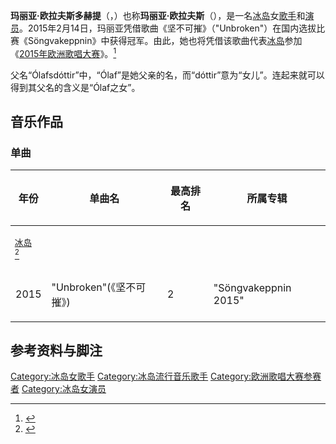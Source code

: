 {{冰岛语姓名|María}}
{{noteTA
|T = zh-cn:玛丽亚·欧拉夫斯多赫提; zh-hk:瑪麗亞•歐拉夫斯多提; zh-tw:瑪麗亞•歐拉夫斯多提;
|1 = zh-cn:玛丽亚·欧拉夫斯多赫提; zh-hk:瑪麗亞•歐拉夫斯多提; zh-tw:瑪麗亞•歐拉夫斯多提;
}}

{{Infobox musical artist
|name            = 玛丽亚·欧拉夫斯多赫提<br>(María Ólafsdóttir)
|image           = 20150517 ESC 2015 Maria Olafs 1426.jpg
|caption         = 
|background      = solo_singer
|birth_name      = 
|alias           = 玛丽亚·欧拉夫斯<br>(María Ólafs)
|birth_date      = {{birth date and age|1993|03|21|df=yes}}
|birth_place     = [[冰岛|冰岛]][[布倫迪歐斯|布倫迪歐斯]]
|origin          =
|instrument      = [[歌唱|歌喉]]
|genre           = [[流行音乐|流行]]
|occupation      = [[歌手|歌手]]，[[演员|演员]]
|years_active    = 
|label           = 
|associated_acts =
|website         = 
|current_members =
|past_members    =
}}

'''玛丽亚·欧拉夫斯多赫提'''（{{lang-is|María Ólafsdóttir}}，{{bd|1993年|3月21日|||CatIdx=María}}）也称'''玛丽亚·欧拉夫斯'''（{{lang|is|María Ólafs}}），是一名[[冰岛|冰岛]]女[[歌手|歌手]]和[[演员|演员]]。2015年2月14日，玛丽亚凭借歌曲《坚不可摧》（"Unbroken"）在国内选拔比赛《Söngvakeppnin》中获得冠军。由此，她也将凭借该歌曲代表[[冰岛在欧洲歌唱大赛之历年表现|冰岛]]参加《[[2015年欧洲歌唱大赛|2015年欧洲歌唱大赛]]》。<ref>{{cite web|url=http://eurovoix.com/2015/02/14/iceland-maria-olafsdottir-to-vienna/|title=Iceland: María Ólafsdóttir to Vienna!|work=Eurovoix.com|last=Halliwell|first=Jamie|date=14 February 2015|accessdate=14 February 2015|archive-date=2015-06-07|archive-url=https://web.archive.org/web/20150607134651/http://eurovoix.com/2015/02/14/iceland-maria-olafsdottir-to-vienna/|dead-url=no}}</ref>

父名“Ólafsdóttir”中，“Ólaf”是她父亲的名，而“dóttir”意为“女儿”。连起来就可以得到其父名的含义是“Ólaf之女”。

== 音乐作品 ==
=== 单曲 ===
{| class="wikitable plainrowheaders" style="text-align:center;"
|-
! scope="col" rowspan="2"| 年份
! scope="col" rowspan="2"| 单曲名
! scope="col" colspan="1"| 最高排名
! scope="col" rowspan="2"| 所属专辑
|-
! scope="col" style="width:3em;font-size:85%;"| [[冰岛|冰岛]]<br><ref>{{Cite web |url=http://www.tonlist.is/Music/Chartlist/663/ |title=Icelandic Singles Chart |accessdate=2015-04-25 |archive-date=2015-02-17 |archive-url=https://web.archive.org/web/20150217062027/http://www.tonlist.is/Music/Chartlist/663/ |dead-url=no }}</ref>
|-
| rowspan="1"| 2015
! scope="row"| "Unbroken"(《坚不可摧》)
| 2 
| rowspan="1"| "Söngvakeppnin 2015"
|}

== 参考资料与脚注 ==
{{reflist}}

{{冰島人物小作品}}

{{欧洲歌唱大赛}}

{{DEFAULTSORT:Olafsdottir,Maria}}
[[Category:冰岛女歌手|Category:冰岛女歌手]]
[[Category:冰岛流行音乐歌手|Category:冰岛流行音乐歌手]]
[[Category:欧洲歌唱大赛参赛者|Category:欧洲歌唱大赛参赛者]]
[[Category:冰岛女演员|Category:冰岛女演员]]